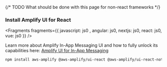 {/* TODO What should be done with this page for non-react frameworks */}

### Install Amplify UI for React


<Fragments fragments={{  javascript: js0 , angular: js0, nextjs: js0, react: js0, vue: js0 }} />

<Callout>

Learn more about Amplify In-App Messaging UI and how to fully unlock its capabilities here: [Amplify UI for In-App Messaging](https://ui.docs.amplify.aws/react/connected-components/in-app-messaging)

</Callout>

```bash
npm install aws-amplify @aws-amplify/ui-react @aws-amplify/ui-react-notifications
```
